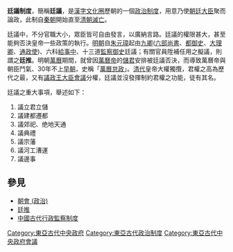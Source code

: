 '''廷議制度'''，簡稱'''廷議'''，是[[漢字文化圈|漢字文化圈]]歷朝的一個[[政治制度|政治制度]]，用意乃使[[朝廷|朝廷]][[大臣|大臣]]聚而論政，此制自[[秦朝|秦朝]]開始直至[[清朝滅亡|清朝滅亡]]。

廷議中，不分官職大小，眾臣皆可自由發言，以廣納言路。廷議的權限甚大，甚至能夠否決皇帝一些政策的執行。[[明朝|明朝]]自[[朱元璋|朱元璋]]起由[[九卿|九卿]]([[六部|六部]][[尚书_(官职)|尚書]]、[[都御史|都御史]]、[[大理卿|大理卿]]、[[通政使|通政使]])、六科[[給事中|給事中]]、十三道[[監察御史|監察御史]]廷議；有關官員陞補任用之擬議，則謂之'''廷推'''。明朝[[萬曆|萬曆]]期間，就曾因[[萬曆帝|萬曆帝]]的[[儲君|儲君]]安排被廷議否決，而導致萬曆帝與朝臣鬥氣、30年不上[[早朝|早朝]]，史稱「[[萬曆怠政|萬曆怠政]]」。[[清代|清代]]皇帝大權獨攬，君權之高為歷代之最，又有[[議政王大臣會議|議政王大臣會議]]分權，廷議並沒發揮制約君權之功能，徒有其名。

廷議之重大事項，舉述如下：
#議立君立儲
#議建都遷都
#議郊祀、绝地天通
#議典禮
#議宗藩
#議河工漕運
#議邊事

==參見==
*[[朝會_(政治)|朝會 (政治)]]
*[[廷推|廷推]]
*[[中國古代行政監察制度|中國古代行政監察制度]]

[[Category:東亞古代中央政府|Category:東亞古代中央政府]]
[[Category:東亞古代政治制度|Category:東亞古代政治制度]]
[[Category:東亞古代中央政府會議|Category:東亞古代中央政府會議]]